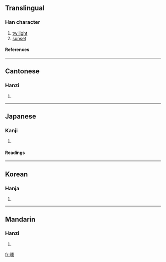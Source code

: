==Translingual==
===Han character===
{{Han char|rn=72|rad=日|as=14|sn=18|four=6203<sub>1</sub>|canj=日竹土火 (AHGF)}}
# [[twilight]]
# [[sunset]]
====References====
{{Han ref|kx=0501.080|dkj=14224|dj=0871.170|hdz=21539.140|uh=66DB|ud=26331|bh=EFDB|bd=61403}}

----
==Cantonese==
===Hanzi===
{{yue-hanzi|jyut=|y=fan1}}
# {{defn|Cantonese}}

----
==Japanese==
===Kanji===
{{ja-kanji|grade=|rs=日14}}
# {{defn|Japanese}} 
====Readings====
{{ja-readings|on=[[くん]] (kun)|kun=[[たそがれ]] (tasogare)}}

----
==Korean==
===Hanja===
{{ko-hanja|hangeul=훈|eumhun=|rv=hun|mr=hun|y=hwun}}
# {{defn|Korean}}

----
==Mandarin==
===Hanzi===
{{cmn-hanzi|pin=[[xūn]] ([[xun1]])|wg=hsün<sup>1</sup>}}
# {{defn|Mandarin}}

[[fr:曛]]